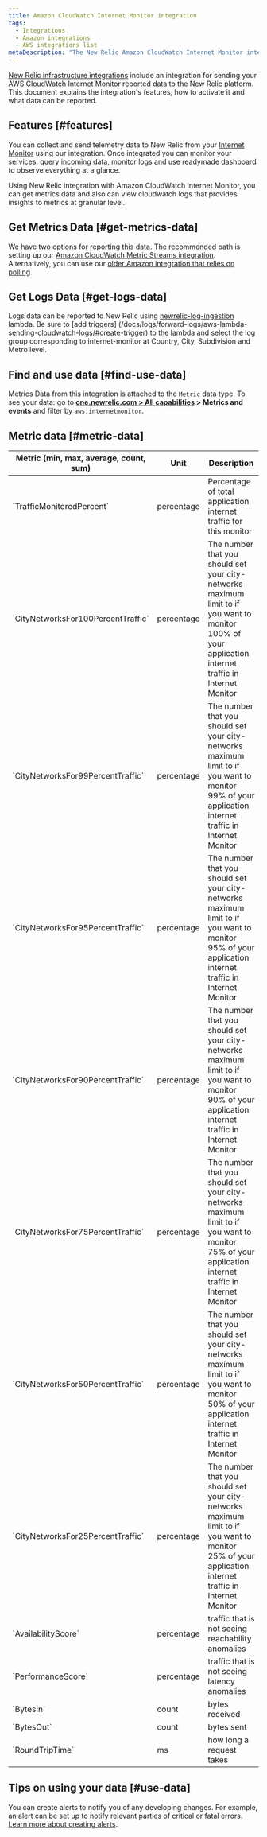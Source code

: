 ```yaml
---
title: Amazon CloudWatch Internet Monitor integration
tags:
  - Integrations
  - Amazon integrations
  - AWS integrations list
metaDescription: "The New Relic Amazon CloudWatch Internet Monitor integration: what data it reports and how to enable it."
---
```


[New Relic infrastructure integrations](/docs/infrastructure/integrations-getting-started/getting-started/introduction-infrastructure-integrations) 
include an integration for sending your AWS CloudWatch Internet Monitor reported data to the New Relic platform. This document explains the integration's features, how to activate it and what data can be reported.

## Features [#features]

You can collect and send telemetry data to New Relic from your [Internet Monitor](https://docs.aws.amazon.com/AmazonCloudWatch/latest/monitoring/CloudWatch-InternetMonitor.html)
using our integration. Once integrated you can monitor your services, query incoming data, monitor logs and use readymade dashboard to observe everything at a glance.

Using New Relic integration with Amazon CloudWatch Internet Monitor, you can get metrics data and also can view cloudwatch logs that provides insights to metrics at granular level.

## Get Metrics Data [#get-metrics-data]

We have two options for reporting this data. The recommended path is setting up our [Amazon CloudWatch Metric Streams integration](/docs/infrastructure/amazon-integrations/connect/aws-metric-stream). Alternatively, you can use our [older Amazon integration that relies on polling](/docs/infrastructure/infrastructure-integrations/cloud-integrations/configure-polling-frequency-data-collection-cloud-integrations). 

## Get Logs Data [#get-logs-data]

Logs data can be reported to New Relic using [newrelic-log-ingestion](/docs/logs/forward-logs/aws-lambda-sending-cloudwatch-logs) lambda. Be sure to [add triggers] (/docs/logs/forward-logs/aws-lambda-sending-cloudwatch-logs/#create-trigger) to the lambda and select the log group corresponding to internet-monitor at Country, City, Subdivision and Metro level.

## Find and use data [#find-use-data]

Metrics Data from this integration is attached to the `Metric` data type. To see your data: go to **[one.newrelic.com > All capabilities](https://one.newrelic.com/all-capabilities) > Metrics and events** and filter by `aws.internetmonitor`.

## Metric data [#metric-data]

<table>
  <thead>
    <tr>
      <th style={{ width: "200px" }}>
      Metric (min, max, average, count, sum)  
      </th>
      <th>
      Unit  
      </th>
      <th>
      Description
      </th>
    </tr>
  </thead>
   <tbody>
   <tr>
      <td>
      `TrafficMonitoredPercent`
      </td>
      <td>
      percentage  
      </td>
      <td>
Percentage of total application internet traffic for this monitor
      </td>
    </tr>
 <tr>
      <td>
      `CityNetworksFor100PercentTraffic`
      </td>
      <td>
      percentage  
      </td>
      <td>
The number that you should set your city-networks maximum limit to if you want to monitor 100% of your application internet traffic in Internet Monitor
      </td>
    </tr>
 <tr>
      <td>
      `CityNetworksFor99PercentTraffic`
      </td>
      <td>
      percentage  
      </td>
      <td>
The number that you should set your city-networks maximum limit to if you want to monitor 99% of your application internet traffic in Internet Monitor
      </td>
    </tr>
 <tr>
      <td>
      `CityNetworksFor95PercentTraffic`
      </td>
      <td>
      percentage  
      </td>
      <td>
The number that you should set your city-networks maximum limit to if you want to monitor 95% of your application internet traffic in Internet Monitor
      </td>
    </tr>
 <tr>
      <td>
      `CityNetworksFor90PercentTraffic`
      </td>
      <td>
      percentage  
      </td>
      <td>
The number that you should set your city-networks maximum limit to if you want to monitor 90% of your application internet traffic in Internet Monitor
      </td>
    </tr>
 <tr>
      <td>
      `CityNetworksFor75PercentTraffic`
      </td>
      <td>
      percentage  
      </td>
      <td>
The number that you should set your city-networks maximum limit to if you want to monitor 75% of your application internet traffic in Internet Monitor
      </td>
    </tr>
 <tr>
      <td>
      `CityNetworksFor50PercentTraffic`
      </td>
      <td>
      percentage  
      </td>
      <td>
The number that you should set your city-networks maximum limit to if you want to monitor 50% of your application internet traffic in Internet Monitor
    </tr>
 <tr>
      <td>
      `CityNetworksFor25PercentTraffic`
      </td>
      <td>
      percentage  
      </td>
      <td>
The number that you should set your city-networks maximum limit to if you want to monitor 25% of your application internet traffic in Internet Monitor
      </td>
    </tr>
    <tr>
      <td>
      `AvailabilityScore`
      </td>
      <td>
      percentage  
      </td>
      <td>
traffic that is not seeing reachability anomalies 
      </td>
    </tr>
    <tr>
     <td>
     `PerformanceScore`
     </td>
     <td>
     percentage
     </td>
     <td>
 traffic that is not seeing latency anomalies
     </td>  
    </tr> 
    <tr>   
     <td> 
     `BytesIn`
      </td>
      <td>
      count  
      </td>
      <td>
 bytes received
    </td>
    </tr>
    <tr>
     <td>
     `BytesOut`
      </td>
      <td>
      count
      </td>  
      <td>
 bytes sent
     </td>
    </tr>
    <tr>   
     <td>
     `RoundTripTime`
      </td>
      <td>
      ms
      </td>
      <td>
 how long a request takes
      </td>
    </tr>
    </tbody>
</table>

## Tips on using your data [#use-data]

You can create alerts to notify you of any developing changes. For example, an alert can be set up to notify relevant parties of critical or fatal errors. [Learn more about creating alerts](/docs/alerts-applied-intelligence/new-relic-alerts/learn-alerts/introduction-alerts).
